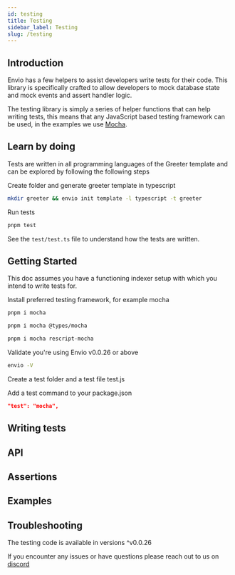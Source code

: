 ```yaml
---
id: testing
title: Testing
sidebar_label: Testing
slug: /testing
---
```



## Introduction

Envio has a few helpers to assist developers write tests for their code. This library is specifically crafted to allow developers to mock database state and mock events and assert handler logic.  
 
The testing library is simply a series of helper functions that can help writing tests, this means that any JavaScript based testing framework can be used, in the examples we use [Mocha](https://mochajs.org/).

## Learn by doing

Tests are written in all programming languages of the Greeter template and can be explored by following the following steps

Create folder and generate greeter template in typescript
```bash
mkdir greeter && envio init template -l typescript -t greeter
```

Run tests
```bash
pnpm test
```

See the `test/test.ts` file to understand how the tests are written.

## Getting Started

This doc assumes you have a functioning indexer setup with which you intend to write tests for.

Install preferred testing framework, for example mocha

<Tabs>
  <TabItem value="javascript" label="Javascript">

```bash
pnpm i mocha
```

  </TabItem>
  <TabItem value="typescript" label="Typescript">

```bash
pnpm i mocha @types/mocha
```
  </TabItem>
  <TabItem value="rescript" label="Rescript">

```bash
pnpm i mocha rescript-mocha
```

  </TabItem>
</Tabs>

Validate you're using Envio v0.0.26 or above
```bash
envio -V
```

Create a test folder and a test file test.js


Add a test command to your package.json
```json
"test": "mocha",
```



## Writing tests



## API



## Assertions



## Examples



## Troubleshooting

The testing code is available in versions ^v0.0.26 

If you encounter any issues or have questions please reach out to us on [discord]("https://discord.gg/Q9qt8gZ2fX")

